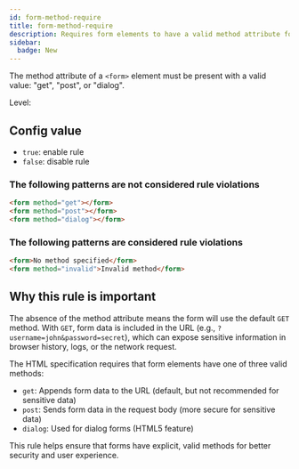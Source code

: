 ```yaml
---
id: form-method-require
title: form-method-require
description: Requires form elements to have a valid method attribute for better security and user experience.
sidebar:
  badge: New
---
```



The method attribute of a `<form>` element must be present with a valid value: "get", "post", or "dialog".

Level: <Badge text="Warning" variant="caution" />

## Config value

- `true`: enable rule
- `false`: disable rule

### The following patterns are **not** considered rule violations

```html
<form method="get"></form>
<form method="post"></form>
<form method="dialog"></form>
```

### The following patterns are considered rule violations

```html
<form>No method specified</form>
<form method="invalid">Invalid method</form>
```

## Why this rule is important

The absence of the method attribute means the form will use the default `GET` method. With `GET`, form data is included in the URL (e.g., `?username=john&password=secret`), which can expose sensitive information in browser history, logs, or the network request.

The HTML specification requires that form elements have one of three valid methods:

- `get`: Appends form data to the URL (default, but not recommended for sensitive data)
- `post`: Sends form data in the request body (more secure for sensitive data)
- `dialog`: Used for dialog forms (HTML5 feature)

This rule helps ensure that forms have explicit, valid methods for better security and user experience.
